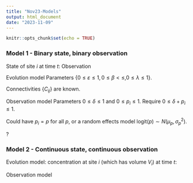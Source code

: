 ```yaml
---
title: "Nov23-Models"
output: html_document
date: "2023-11-09"
---
```


```r
knitr::opts_chunk$set(echo = TRUE)
```

### Model 1 - Binary state, binary observation

State of site $i$ at time $t$:
\begin{eqnarray*}
   Z_{it} &=& \begin{cases} 0 & \text{No bloom present}\\
                          1 & \text{Bloom present}
            \end{cases}
\end{eqnarray*}
Observation
\begin{eqnarray*}
   Y_{it} &=& \begin{cases} 0 & \text{No algae observed}\\
                          1 & \text{Algae observed}
            \end{cases}
\end{eqnarray*}

Evolution model
\begin{eqnarray*}
   Q_{it} &=& \varepsilon
              + \beta Z_{i,t-1}
              + \lambda \sum_{j\neq i} C_{ij} Z_{j,t-1}\\
   Z_{it}|{\bf Z}_{t-1} &\sim& \text{Bernoulli}(Q_{it})
\end{eqnarray*}
Parameters $\{0\leq \varepsilon \leq 1, 0 \leq \beta < \leq, 0\leq\lambda\leq 1\}$.

Connectivities $\{C_{ij}\}$ are known.  

Observation model
\begin{eqnarray*}
   Y_{it}|Z_{it} &\sim& \text{Bernoulli}(\delta + p_iZ_{i,t})\\
   \Pr(Y_{it}=1 | Z_{it}=0) &=& \delta \qquad \text{(false positive)}\\
   \Pr(Y_{it}=0 | Z_{it}=0) &=& 1-\delta \qquad \text{(true negative)}\\
   \Pr(Y_{it}=1 | Z_{it}=1) &=& \delta + p_i \qquad \text{(true positive)}\\
   \Pr(Y_{it}=0 | Z_{it}=1) &=& 1 - \delta - p_i \qquad\text{(false negative)}
\end{eqnarray*}
Parameters $0\leq \delta\leq 1$ and $0\leq p_i\leq 1$.  Require $0\leq \delta+p_i\leq 1$.

Could have $p_i=p$ for all $p$, or a random effects model 
$\text{logit}(p)\sim N(\mu_p,\sigma_p^2)$.

?



### Model 2 - Continuous state, continuous observation

Evolution model: 
concentration at site $i$ (which has volume $V_i$) at time $t$:
\begin{eqnarray*}
   Z_{it} &=& B_{it} 
              + \alpha C_{ii}^\gamma Z_{i,t-1} X_{it}
              + \beta Z_{i,t-1}
              + \lambda V_i^{-1} \sum_{j\neq i} C_{ij} V_j Z_{j,t-1}\\
   B_{it} &\sim& \begin{cases}
              \delta_{0}(\cdot) & \text{with probability $1-\pi$}\\
              \log N(\log B_0,\sigma_B^2) & \text{with probability $\pi$}
              \end{cases}\\
  X_{it} &\sim& \text{Bernoulli}(\tau)
\end{eqnarray*}

Observation model
\begin{eqnarray*}
   Y_{it} &=& \text{Bernoulli}(\text{expit}(a + b(Z_{it}-Z_0)))
              \times 
              \log N(\log Z_{it},\sigma_e^2)
\end{eqnarray*}

